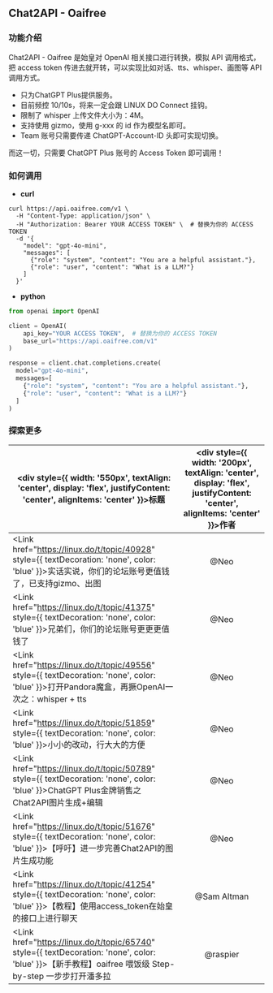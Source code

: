 

## Chat2API - Oaifree

### 功能介绍

Chat2API - Oaifree 是始皇对 OpenAI 相关接口进行转换，模拟 API 调用格式，把 access token 传进去就开转，可以实现比如对话、tts、whisper、画图等 API 调用方式。

- 只为ChatGPT Plus提供服务。
- 目前频控 10/10s，将来一定会跟 LINUX DO Connect 挂钩。
- 限制了 whisper 上传文件大小为：4M。
- 支持使用 gizmo，使用 g-xxx 的 id 作为模型名即可。
- Team 账号只需要传递 ChatGPT-Account-ID 头即可实现切换。

而这一切，只需要 ChatGPT Plus 账号的 Access Token 即可调用！

### 如何调用

- **curl**
```shell copy filename="curl"
curl https://api.oaifree.com/v1 \
  -H "Content-Type: application/json" \
  -H "Authorization: Bearer YOUR ACCESS TOKEN" \  # 替换为你的 ACCESS TOKEN
  -d '{
    "model": "gpt-4o-mini",
    "messages": [
      {"role": "system", "content": "You are a helpful assistant."},
      {"role": "user", "content": "What is a LLM?"}
    ]
  }'
```

- **python**
```python copy filename="python"
from openai import OpenAI

client = OpenAI(
    api_key="YOUR ACCESS TOKEN",  # 替换为你的 ACCESS TOKEN
    base_url="https://api.oaifree.com/v1"
)

response = client.chat.completions.create(
  model="gpt-4o-mini",
  messages=[
    {"role": "system", "content": "You are a helpful assistant."},
    {"role": "user", "content": "What is a LLM?"}
  ]
)
```

### 探索更多

|<div style={{ width: '550px', textAlign: 'center', display: 'flex', justifyContent: 'center', alignItems: 'center' }}>标题</div>| <div style={{ width: '200px', textAlign: 'center', display: 'flex', justifyContent: 'center', alignItems: 'center' }}>作者</div> |
|------|:------:|
| <Link href="https://linux.do/t/topic/40928" style={{ textDecoration: 'none', color: 'blue' }}>实话实说，你们的论坛账号更值钱了，已支持gizmo、出图</Link> | @Neo |
| <Link href="https://linux.do/t/topic/41375" style={{ textDecoration: 'none', color: 'blue' }}>兄弟们，你们的论坛账号更更更值钱了</Link> | @Neo |
| <Link href="https://linux.do/t/topic/49556" style={{ textDecoration: 'none', color: 'blue' }}>打开Pandora魔盒，再撅OpenAI一次之：whisper + tts</Link> | @Neo |
| <Link href="https://linux.do/t/topic/51859" style={{ textDecoration: 'none', color: 'blue' }}>小小的改动，行大大的方便</Link> | @Neo |
| <Link href="https://linux.do/t/topic/50789" style={{ textDecoration: 'none', color: 'blue' }}>ChatGPT Plus金牌销售之Chat2API图片生成+编辑</Link> | @Neo |
| <Link href="https://linux.do/t/topic/51676" style={{ textDecoration: 'none', color: 'blue' }}>【呼吁】进一步完善Chat2API的图片生成功能</Link> | @Neo |
| <Link href="https://linux.do/t/topic/41254" style={{ textDecoration: 'none', color: 'blue' }}>【教程】使用access_token在始皇的接口上进行聊天</Link> | @Sam Altman |
| <Link href="https://linux.do/t/topic/65740" style={{ textDecoration: 'none', color: 'blue' }}>【新手教程】oaifree 喂饭级 Step-by-step 一步步打开潘多拉</Link> | @raspier |
